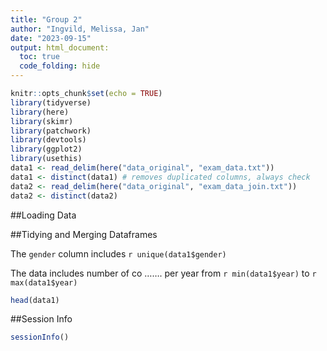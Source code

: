 ```yaml
---
title: "Group 2"
author: "Ingvild, Melissa, Jan"
date: "2023-09-15"
output: html_document:
  toc: true
  code_folding: hide 
---
```


```r
knitr::opts_chunk$set(echo = TRUE)
library(tidyverse)
library(here)
library(skimr)
library(patchwork)
library(devtools)
library(ggplot2)
library(usethis)
data1 <- read_delim(here("data_original", "exam_data.txt"))
data1 <- distinct(data1) # removes duplicated columns, always check
data2 <- read_delim(here("data_original", "exam_data_join.txt"))
data2 <- distinct(data2)
```

##Loading Data

##Tidying and Merging Dataframes

The `gender` column includes `r unique(data1$gender)`

The data includes number of co ....... per year from `r min(data1$year)` to `r max(data1$year)`
```r
head(data1)
```


##Session Info
```r
sessionInfo()
```





